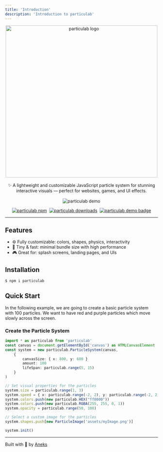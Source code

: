 ```yaml
---
title: 'Introduction'
description: 'Introduction to particulab'
---
```


<div align="center">
    <a href="https://particulab.vercel.app">
        <picture>
            <source media="(prefers-color-scheme: dark)" srcset="https://particulab.vercel.app/_astro/logo.BdmdAPAp.png"/>
            <source media="(prefers-color-scheme: light)" srcset="https://particulab.vercel.app/_astro/logo-light.DbNBGWNZ.png"/>
            <img alt="particulab logo" src="https://particulab.vercel.app/_astro/logo.BdmdAPAp.png" width="500"/>
        </picture>
    </a>
    <br/>
    <br/>
    <span>✨ A lightweight and customizable JavaScript particle system for stunning interactive visuals — perfect for websites, games, and UI effects.</span>
    <br/>
    <br/>
    <img src="https://particulab.vercel.app/images/demo.gif" alt="particulab demo"/>
    <br/>
    <p style="display: flex; justify-content: center; gap: 0.5rem; flex-wrap: wrap;">
    	<a href="https://www.npmjs.com/package/particulab"><img src="https://img.shields.io/npm/v/particulab.svg" alt="particulab npm" /></a>
        <a href="https://www.npmjs.com/package/particulab"><img src="https://img.shields.io/npm/dt/particulab?color=brightgreen" alt="particulab downloads" /></a>
        <a href="https://particulab.vercel.app"><img src="https://img.shields.io/badge/Demo-Live-blue" alt="particulab demo badge" /></a>
    </p>
</div>

---


## Features

- ⚙️ Fully customizable: colors, shapes, physics, interactivity
- 🧠 Tiny & fast: minimal bundle size with high performance
- 🎮 Great for: splash screens, landing pages, and UIs

## Installation

```sh
$ npm i particulab
```

## Quick Start

In the following example, we are going to create a basic particle system with 100 particles. We want to have red and purple particles which move slowly across the screen.

### Create the Particle System
```ts
import * as particulab from 'particulab'
const canvas = document.getElementById('canvas') as HTMLCanvasElement
const system = new particulab.ParticleSystem(canvas, 
    {
        canvasSize: { x: 800, y: 600 }
        amount: 100
        lifeSpan: particulab.range(5, 15)
    }
)

// Set visual properties for the particles
system.size = particulab.range(1, 3)
system.speed = { x: particulab.range(-2, 2), y: particulab.range(-2, 2) }
system.colors.push(new particulab.HEX("ff0000"))
system.colors.push(new particulab.RGBA(255, 255, 0, 1))
system.opacity = particulab.range(50, 100)

// Select a custom image for the particles
system.shapes.push[new ParticleImage('assets/myImage.png')]

system.init()
```

---

Built with 🩵 by [Aneks](https://github.com/Aneks1)
